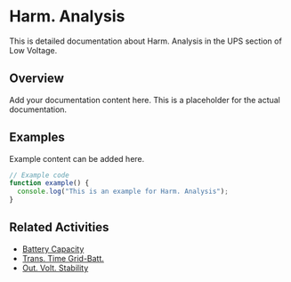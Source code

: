 # Harm. Analysis

This is detailed documentation about Harm. Analysis in the UPS section of Low Voltage.

## Overview

Add your documentation content here. This is a placeholder for the actual documentation.

## Examples

Example content can be added here.

```typescript
// Example code
function example() {
  console.log("This is an example for Harm. Analysis");
}
```

## Related Activities

- [Battery Capacity](/docs/low-voltage/ups/battery-capacity)
- [Trans. Time Grid-Batt.](/docs/low-voltage/ups/trans-time-grid-batt)
- [Out. Volt. Stability](/docs/low-voltage/ups/out-volt-stability)
